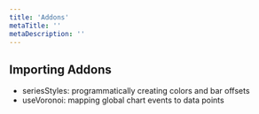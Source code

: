 ```yaml
---
title: 'Addons'
metaTitle: ''
metaDescription: ''
---
```


## Importing Addons

- seriesStyles: programmatically creating colors and bar offsets
- useVoronoi: mapping global chart events to data points
